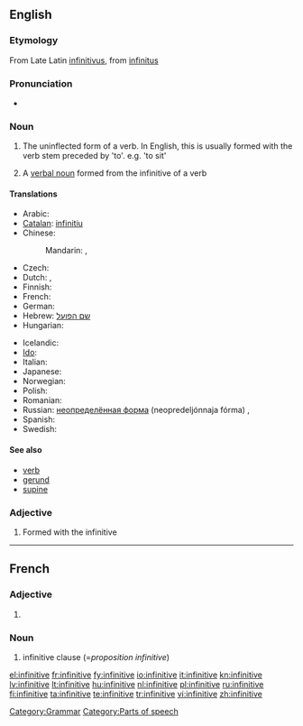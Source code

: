 {{wikipedia}}
==English==

===Etymology===
From Late Latin [[infinitivus]], from [[infinitus]]

===Pronunciation===
* {{IPA|/ɪnfɪnɪtɪv/|/ɪnfɪnətɪv/}}

===Noun===
{{en-noun}}

# {{grammar}} The uninflected form of a verb. In English, this is usually formed with the verb stem preceded by 'to'. e.g. 'to sit'
# {{grammar}} A [[verbal noun]] formed from the infinitive of a verb

====Translations====
{{trans-top|uninflected verb form}}
* Arabic: {{t-|ar|مصدر|m|tr=máSdar}}
* [[Catalan]]: [[infinitiu]] {{m}}
* Chinese:
*: Mandarin: {{t-|cmn|不定詞|sc=Hani}},  {{t|cmn|不定词|tr=bùdìngcí|sc=Hani}}
* Czech: {{t-|cs|neurčitek|m}}
* Dutch: {{t+|nl|infinitief|m}}, {{t+|nl|onbepaalde wijs|m}}
* Finnish: {{t+|fi|infinitiivi}}
* French: {{t+|fr|infinitif|m}}
* German: {{t+|de|Infinitiv|m}}
* Hebrew: [[שם הפועל]]
* Hungarian: {{t+|hu|főnévi igenév}}
{{trans-mid}}
* Icelandic: {{t+|is|nafnháttur|m}}
* [[Ido]]: {{t+|io|infinitivo|xs=Ido}}
* Italian: {{t+|it|infinito|m}}
* Japanese: {{t-|ja|不定詞|tr=ふていし, futeishi}}
* Norwegian: {{t-|no|infinitiv|m}}
* Polish: {{t+|pl|bezokolicznik|m}}
* Romanian: {{t-|ro|infinitiv|n}}
* Russian: [[неопределённая форма]] (neopredeljónnaja fórma) {{f}},  {{t+|ru|инфинитив|m|tr=infinitív}}
* Spanish: {{t+|es|infinitivo|m}}
* Swedish: {{t-|sv|infinitiv|n}}
{{trans-bottom}}

====See also====
* [[verb]]
* [[gerund]]
* [[supine]]

===Adjective===
{{en-adj|-}}

# {{grammar}} Formed with the infinitive

----

==French==

===Adjective===
{{fr-adj-form|f}}

# {{feminine of|[[infinitif]]}}

===Noun===
{{infl|fr|noun|g=f}}

# infinitive clause (=''proposition infinitive'')

[[Category:Grammar]]
[[Category:Parts of speech]]

[[el:infinitive]]
[[fr:infinitive]]
[[fy:infinitive]]
[[io:infinitive]]
[[it:infinitive]]
[[kn:infinitive]]
[[lv:infinitive]]
[[lt:infinitive]]
[[hu:infinitive]]
[[nl:infinitive]]
[[pl:infinitive]]
[[ru:infinitive]]
[[fi:infinitive]]
[[ta:infinitive]]
[[te:infinitive]]
[[tr:infinitive]]
[[vi:infinitive]]
[[zh:infinitive]]